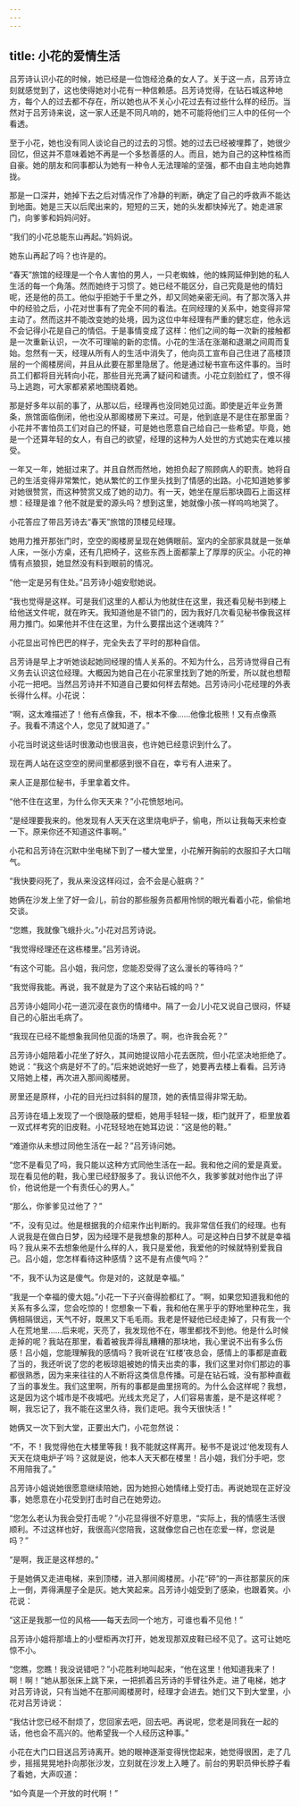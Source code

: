 ```yaml
---
---
---
```

title: 小花的爱情生活
---




吕芳诗认识小花的时候，她已经是一位饱经沧桑的女人了。关于这一点，吕芳诗立刻就感觉到了，这也使得她对小花有一种信赖感。吕芳诗觉得，在钻石城这种地方，每个人的过去都不存在，所以她也从不关心小花过去有过些什么样的经历。当然对于吕芳诗来说，这一家人还是不同凡响的，她不可能将他们三人中的任何一个看透。

至于小花，她也没有同人谈论自己的过去的习惯。她的过去已经被埋葬了，她很少回忆，但这并不意味着她不再是一个多愁善感的人。而且，她为自己的这种性格而自豪。她的朋友和同事都认为她有一种令人无法理喻的坚强，都不由自主地向她靠拢。

那是一口深井，她掉下去之后对情况作了冷静的判断，确定了自己的呼救声不能达到地面。她是三天以后爬出来的，短短的三天，她的头发都快掉光了。她走进家门，向爹爹和妈妈问好。

“我们的小花总能东山再起。”妈妈说。

她东山再起了吗？也许是的。

“春天”旅馆的经理是一个令人害怕的男人，一只老蜘蛛，他的蛛网延伸到她的私人生活的每一个角落。然而她终于习惯了。她已经不能区分，自己究竟是他的情妇呢，还是他的员工。他似乎拒她于千里之外，却又同她亲密无间。有了那次落入井中的经验之后，小花对世事有了完全不同的看法。在同经理的关系中，她变得非常主动了。然而这并不能改变她的处境，因为这位中年经理有严重的健忘症，他永远不会记得小花是自己的情侣。于是事情变成了这样：他们之间的每一次新的接触都是一次重新认识，一次不可理喻的新的恋情。小花的生活在涨潮和退潮之间周而复始。忽然有一天，经理从所有人的生活中消失了，他向员工宣布自己住进了高楼顶层的一个阁楼房间，并且从此要在那里隐居了。他是通过秘书宣布这件事的。当时员工们都将目光转向小花，那些目光充满了疑问和谴责。小花立刻脸红了，恨不得马上逃跑，可大家都紧紧地围绕着她。

那是好多年以前的事了，从那以后，经理再也没同她见过面。即使是近年业务萧条，旅馆面临倒闭，他也没从那阁楼房下来过。可是，他到底是不是住在那里面？小花并不害怕员工们对自己的怀疑，可是她也愿意自己给自己一些希望。毕竟，她是一个还算年轻的女人，有自己的欲望，经理的这种为人处世的方式她实在难以接受。

一年又一年，她挺过来了。并且自然而然地，她担负起了照顾病人的职责。她将自己的生活变得非常繁忙，她从繁忙的工作里头找到了情感的出路。小花知道她爹爹对她很赞赏，而这种赞赏又成了她的动力。有一天，她坐在屋后那块圆石上面这样想：经理是谁？他不就是爱的源头吗？想到这里，她就像小孩一样呜呜地哭了。

小花答应了带吕芳诗去“春天”旅馆的顶楼见经理。

她用力推开那张门时，空空的阁楼房呈现在她俩眼前。室内的全部家具就是一张单人床，一张小方桌，还有几把椅子，这些东西上面都蒙上了厚厚的灰尘。小花的神情有点狼狈，她显然没有料到眼前的情况。

“他一定是另有住处。”吕芳诗小姐安慰她说。

“我也觉得是这样。可是我们这里的人都认为他就住在这里，我还看见秘书到楼上给他送文件呢，就在昨天。我知道他是不锁门的，因为我好几次看见秘书像我这样用力推门。如果他并不住在这里，为什么要摆出这个迷魂阵？”

小花显出可怜巴巴的样子，完全失去了平时的那种自信。

吕芳诗是早上才听她谈起她同经理的情人关系的。不知为什么，吕芳诗觉得自己有义务去认识这位经理。大概因为她自己在小花家里找到了她的所爱，所以就也想帮小花一把吧。当然吕芳诗并不知道自己要如何样去帮她。吕芳诗问小花经理的外表长得什么样。小花说：

“啊，这太难描述了！他有点像我，不，根本不像……他像北极熊！又有点像燕子。我看不清这个人，您见了就知道了。”

小花当时说这些话时很激动也很沮丧，也许她已经意识到什么了。

现在两人站在这空空的房间里都感到很不自在，幸亏有人进来了。

来人正是那位秘书，手里拿着文件。

“他不住在这里，为什么你天天来？”小花愤怒地问。

“是经理要我来的。他发现有人天天在这里烧电炉子，偷电，所以让我每天来检查一下。原来你还不知道这件事啊。”

小花和吕芳诗在沉默中坐电梯下到了一楼大堂里，小花解开胸前的衣服扣子大口喘气。

“我快要闷死了，我从来没这样闷过，会不会是心脏病？”

她俩在沙发上坐了好一会儿，前台的那些服务员都用怜悯的眼光看着小花，偷偷地交谈。

“您瞧，我就像飞蛾扑火。”小花对吕芳诗说。

“我觉得经理还在这栋楼里。”吕芳诗说。

“有这个可能。吕小姐，我问您，您能忍受得了这么漫长的等待吗？”

“我觉得我能。再说，我不就是为了这个来钻石城的吗？”

吕芳诗小姐同小花一道沉浸在哀伤的情绪中。隔了一会儿小花又说自己很闷，怀疑自己的心脏出毛病了。

“我现在已经不能想象我同他见面的场景了。啊，也许我会死？”

吕芳诗小姐陪着小花坐了好久，其间她提议陪小花去医院，但小花坚决地拒绝了。她说：“我这个病是好不了的。”后来她说她好一些了，她要再去楼上看看。吕芳诗又陪她上楼，再次进入那间阁楼房。

房里还是原样，小花的目光扫过斜斜的屋顶，她的表情显得非常无助。

吕芳诗在墙上发现了一个很隐蔽的壁柜，她用手轻轻一拨，柜门就开了，柜里放着一双式样考究的旧皮鞋。小花轻轻地在她耳边说：“这是他的鞋。”

“难道你从未想过同他生活在一起？”吕芳诗问她。

“您不是看见了吗，我只能以这种方式同他生活在一起。我和他之间的爱是真爱。现在看见他的鞋，我心里已经舒服多了。我认识他不久，我爹爹就对他作出了评价，他说他是一个有责任心的男人。”

“那么，你爹爹见过他了？”

“不，没有见过。他是根据我的介绍来作出判断的。我非常信任我们的经理。也有人说我是在做白日梦，因为经理不是我想象的那种人。可是这种白日梦不就是幸福吗？我从来不去想象他是什么样的人，我只是爱他，我爱他的时候就特别爱我自己。吕小姐，您怎样看待这种感情？这不是有点傻气吗？”

“不，我不认为这是傻气。你是对的，这就是幸福。”

“我是一个幸福的傻大姐。”小花一下子兴奋得脸都红了。“啊，如果您知道我和他的关系有多么深，您会吃惊的！您想象一下看，我和他在黑乎乎的野地里种花生，我俩相隔很远，天气不好，既黑又下毛毛雨。我老是怀疑他已经走掉了，只有我一个人在荒地里……后来呢，天亮了，我发现他不在，哪里都找不到他。他是什么时候走掉的呢？我站在那里，看着被我弄得乱糟糟的那块地，我心里说不出有多么伤感！吕小姐，您能理解我的感情吗？我听说在‘红楼’夜总会，感情上的事都是直截了当的，我还听说了您的老板琼姐被她的情夫出卖的事，我们这里对你们那边的事都很熟悉，因为来来往往的人不断将这类信息传播。可是在钻石城，没有那种直截了当的事发生。我们这里啊，所有的事都是曲里拐弯的。为什么会这样呢？我想，这是因为这个城市是不夜城吧。光线太充足了，人们容易害羞，是不是这样呢？啊，我忘记了，我不能在这里久待，我们走吧。我今天很快活！”

她俩又一次下到大堂，正要出大门，小花忽然说：

“不，不！我觉得他在大楼里等我！我不能就这样离开。秘书不是说过‘他发现有人天天在烧电炉子’吗？这就是说，他本人天天都在楼里！吕小姐，我们分手吧，您不用陪我了。”

吕芳诗小姐说她很愿意继续陪她，因为她担心她情绪上受打击。再说她现在正好没事，她愿意在小花受到打击时自己在她旁边。

“您怎么老认为我会受打击呢？”小花显得很不好意思，“实际上，我的情感生活很顺利。不过这样也好，我很高兴您陪我，这就像您自己也在恋爱一样，您说是吗？”

“是啊，我正是这样想的。”

于是她俩又走进电梯，来到顶楼，进入那间阁楼房。小花“砰”的一声往那蒙灰的床上一倒，弄得满屋子全是灰。她大笑起来。吕芳诗小姐受到了感染，也跟着笑。小花说：

“这正是我那一位的风格——每天去同一个地方，可谁也看不见他！”

吕芳诗小姐将那墙上的小壁柜再次打开，她发现那双皮鞋已经不见了。这可让她吃惊不小。

“您瞧，您瞧！我没说错吧？”小花胜利地叫起来，“他在这里！他知道我来了！啊！啊！”她从那张床上跳下来，一把抓着吕芳诗的手臂往外走。进了电梯，她才对吕芳诗说，只有当她不在那间阁楼房时，经理才会进去。她们又下到大堂里，小花对吕芳诗说：

“我估计您已经不耐烦了，您回家去吧，回去吧。再说呢，您老是同我在一起的话，他也会不高兴的。他希望我一个人经历这种事。”

小花在大门口目送吕芳诗离开。她的眼神逐渐变得恍惚起来，她觉得很困，走了几步，摇摇晃晃地扑向那张沙发，立刻就在沙发上入睡了。前台的男职员伸长脖子看了看她，大声叹道：

“如今真是一个开放的时代啊！”